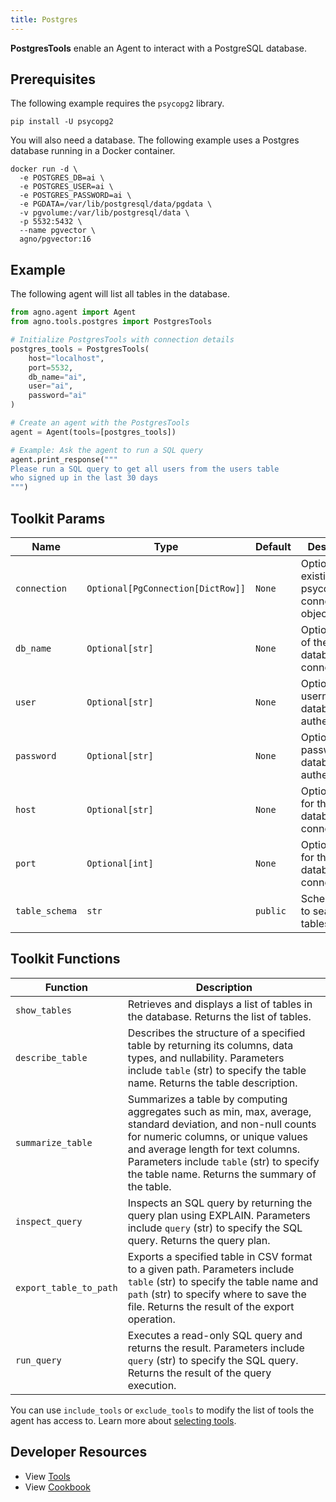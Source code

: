 ```yaml
---
title: Postgres
---
```


**PostgresTools** enable an Agent to interact with a PostgreSQL database.

## Prerequisites

The following example requires the `psycopg2` library.

```shell
pip install -U psycopg2
```

You will also need a database. The following example uses a Postgres database running in a Docker container.

```shell
docker run -d \
  -e POSTGRES_DB=ai \
  -e POSTGRES_USER=ai \
  -e POSTGRES_PASSWORD=ai \
  -e PGDATA=/var/lib/postgresql/data/pgdata \
  -v pgvolume:/var/lib/postgresql/data \
  -p 5532:5432 \
  --name pgvector \
  agno/pgvector:16
```

## Example

The following agent will list all tables in the database.

```python cookbook/tools/postgres.py
from agno.agent import Agent
from agno.tools.postgres import PostgresTools

# Initialize PostgresTools with connection details
postgres_tools = PostgresTools(
    host="localhost",
    port=5532,
    db_name="ai",
    user="ai",
    password="ai"
)

# Create an agent with the PostgresTools
agent = Agent(tools=[postgres_tools])

# Example: Ask the agent to run a SQL query
agent.print_response("""
Please run a SQL query to get all users from the users table
who signed up in the last 30 days
""")
```

## Toolkit Params

| Name           | Type                              | Default  | Description                                    |
| -------------- | --------------------------------- | -------- | ---------------------------------------------- |
| `connection`   | `Optional[PgConnection[DictRow]]` | `None`   | Optional existing psycopg connection object.   |
| `db_name`      | `Optional[str]`                   | `None`   | Optional name of the database to connect to.   |
| `user`         | `Optional[str]`                   | `None`   | Optional username for database authentication. |
| `password`     | `Optional[str]`                   | `None`   | Optional password for database authentication. |
| `host`         | `Optional[str]`                   | `None`   | Optional host for the database connection.     |
| `port`         | `Optional[int]`                   | `None`   | Optional port for the database connection.     |
| `table_schema` | `str`                             | `public` | Schema name to search for tables.              |

## Toolkit Functions

| Function               | Description                                                                                                                                                                                                                                                                            |
| ---------------------- | -------------------------------------------------------------------------------------------------------------------------------------------------------------------------------------------------------------------------------------------------------------------------------------- |
| `show_tables`          | Retrieves and displays a list of tables in the database. Returns the list of tables.                                                                                                                                                                                                   |
| `describe_table`       | Describes the structure of a specified table by returning its columns, data types, and nullability. Parameters include `table` (str) to specify the table name. Returns the table description.                                                                                         |
| `summarize_table`      | Summarizes a table by computing aggregates such as min, max, average, standard deviation, and non-null counts for numeric columns, or unique values and average length for text columns. Parameters include `table` (str) to specify the table name. Returns the summary of the table. |
| `inspect_query`        | Inspects an SQL query by returning the query plan using EXPLAIN. Parameters include `query` (str) to specify the SQL query. Returns the query plan.                                                                                                                                    |
| `export_table_to_path` | Exports a specified table in CSV format to a given path. Parameters include `table` (str) to specify the table name and `path` (str) to specify where to save the file. Returns the result of the export operation.                                                                    |
| `run_query`            | Executes a read-only SQL query and returns the result. Parameters include `query` (str) to specify the SQL query. Returns the result of the query execution.                                                                                                                           |

You can use `include_tools` or `exclude_tools` to modify the list of tools the agent has access to. Learn more about [selecting tools](/concepts/tools/selecting-tools).

## Developer Resources

- View [Tools](https://github.com/agno-agi/agno/blob/main/libs/agno/agno/tools/postgres.py)
- View [Cookbook](https://github.com/agno-agi/agno/tree/v2.0/cookbook/tools/postgres_tools.py)
